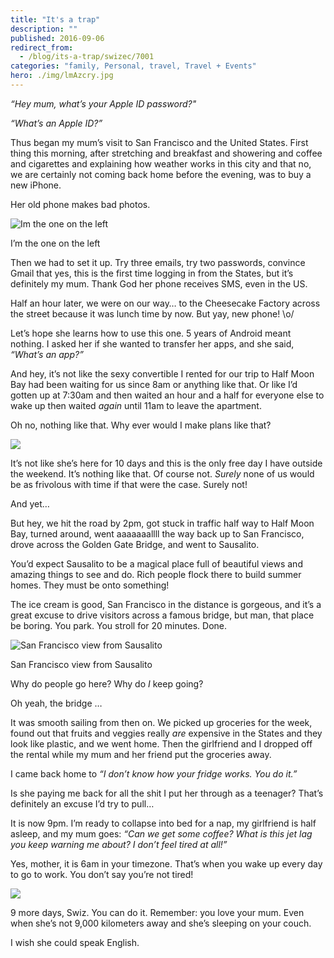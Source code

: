 ```yaml
---
title: "It's a trap"
description: ""
published: 2016-09-06
redirect_from:
  - /blog/its-a-trap/swizec/7001
categories: "family, Personal, travel, Travel + Events"
hero: ./img/lmAzcry.jpg
---
```


_“Hey mum, what’s your Apple ID password?"_

_“What’s an Apple ID?”_

Thus began my mum’s visit to San Francisco and the United States. First thing this morning, after stretching and breakfast and showering and coffee and cigarettes and explaining how weather works in this city and that no, we are certainly not coming back home before the evening, was to buy a new iPhone.

Her old phone makes bad photos.

![Im the one on the left](./img/lmAzcry.jpg)

I’m the one on the left

Then we had to set it up. Try three emails, try two passwords, convince Gmail that yes, this is the first time logging in from the States, but it’s definitely my mum. Thank God her phone receives SMS, even in the US.

Half an hour later, we were on our way… to the Cheesecake Factory across the street because it was lunch time by now. But yay, new phone! \\o/

Let’s hope she learns how to use this one. 5 years of Android meant nothing. I asked her if she wanted to transfer her apps, and she said, _“What’s an app?”_

And hey, it’s not like the sexy convertible I rented for our trip to Half Moon Bay had been waiting for us since 8am or anything like that. Or like I’d gotten up at 7:30am and then waited an hour and a half for everyone else to wake up then waited _again_ until 11am to leave the apartment.

Oh no, nothing like that. Why ever would I make plans like that?

![](./img/cdn-57a9496f-a3ec-45b4-bb22-961191e4c8a0-ae518471-76e2-407d-897c-e6aae1021a44.jpg)

It’s not like she’s here for 10 days and this is the only free day I have outside the weekend. It’s nothing like that. Of course not. _Surely_ none of us would be as frivolous with time if that were the case. Surely not!

And yet…

But hey, we hit the road by 2pm, got stuck in traffic half way to Half Moon Bay, turned around, went aaaaaaallll the way back up to San Francisco, drove across the Golden Gate Bridge, and went to Sausalito.

You’d expect Sausalito to be a magical place full of beautiful views and amazing things to see and do. Rich people flock there to build summer homes. They must be onto something!

The ice cream is good, San Francisco in the distance is gorgeous, and it’s a great excuse to drive visitors across a famous bridge, but man, that place be boring. You park. You stroll for 20 minutes. Done.

![San Francisco view from Sausalito](http://i.pbase.com/o5/00/474800/1/69784843.eJFexdTh.proofs061008_0958SausalitoCalifornia.jpg)

San Francisco view from Sausalito

Why do people go here? Why do _I_ keep going?

Oh yeah, the bridge …

It was smooth sailing from then on. We picked up groceries for the week, found out that fruits and veggies really _are_ expensive in the States and they look like plastic, and we went home. Then the girlfriend and I dropped off the rental while my mum and her friend put the groceries away.

I came back home to _“I don’t know how your fridge works. You do it.”_

Is she paying me back for all the shit I put her through as a teenager? That’s definitely an excuse I’d try to pull…

It is now 9pm. I’m ready to collapse into bed for a nap, my girlfriend is half asleep, and my mum goes: _“Can we get some coffee? What is this jet lag you keep warning me about? I don’t feel tired at all!”_

Yes, mother, it is 6am in your timezone. That’s when you wake up every day to go to work. You don’t say you’re not tired!

![](./img/videogames-fanon-images-6-6f-You_don't_say%3F.jpg)

9 more days, Swiz. You can do it. Remember: you love your mum. Even when she’s not 9,000 kilometers away and she’s sleeping on your couch.

I wish she could speak English.
